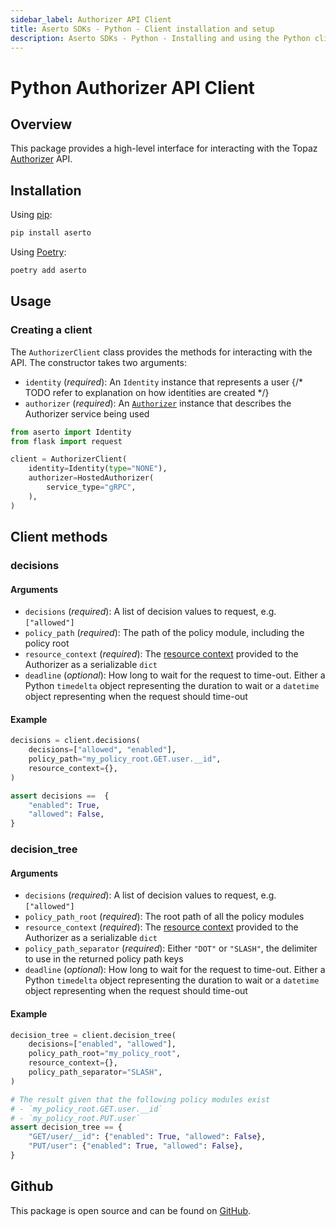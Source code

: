 ```yaml
---
sidebar_label: Authorizer API Client
title: Aserto SDKs - Python - Client installation and setup
description: Aserto SDKs - Python - Installing and using the Python client
---
```


# Python Authorizer API Client

## Overview

This package provides a high-level interface for interacting with the Topaz [Authorizer](/docs/authorizer-guide/overview) API.

## Installation

Using [pip](https://pip.pypa.io):

```sh
pip install aserto
```

Using [Poetry](https://python-poetry.org):

```sh
poetry add aserto
```

## Usage

### Creating a client

The `AuthorizerClient` class provides the methods for interacting with the API. The constructor takes
two arguments:

- `identity` (_required_): An `Identity` instance that represents a user
{/* TODO refer to explanation on how identities are created */}
- `authorizer` (_required_): An [`Authorizer`](/docs/software-development-kits/python/authorizers) instance that describes the Authorizer service being used

```py
from aserto import Identity
from flask import request

client = AuthorizerClient(
    identity=Identity(type="NONE"),
    authorizer=HostedAuthorizer(
        service_type="gRPC",
    ),
)
```

## Client methods

### decisions

#### Arguments

- `decisions` (_required_): A list of decision values to request, e.g. `["allowed"]`
- `policy_path` (_required_): The path of the policy module, including the policy root
- `resource_context` (_required_): The [resource context](/docs/authorizer-guide/resource-context) provided to the Authorizer as a serializable `dict`
- `deadline` (_optional_): How long to wait for the request to time-out.
  Either a Python `timedelta` object representing the duration to wait or a `datetime` object
  representing when the request should time-out

#### Example

```py
decisions = client.decisions(
    decisions=["allowed", "enabled"],
    policy_path="my_policy_root.GET.user.__id",
    resource_context={},
)

assert decisions ==  {
    "enabled": True,
    "allowed": False,
}
```

### decision_tree

#### Arguments

- `decisions` (_required_): A list of decision values to request, e.g. `["allowed"]`
- `policy_path_root` (_required_): The root path of all the policy modules
- `resource_context` (_required_): The [resource context](/docs/authorizer-guide/resource-context) provided to the Authorizer as a serializable `dict`
- `policy_path_separator` (_required_): Either `"DOT"` or `"SLASH"`, the delimiter to use in the returned policy path keys
- `deadline` (_optional_): How long to wait for the request to time-out.
  Either a Python `timedelta` object representing the duration to wait or a `datetime` object
  representing when the request should time-out

#### Example

```py
decision_tree = client.decision_tree(
    decisions=["enabled", "allowed"],
    policy_path_root="my_policy_root",
    resource_context={},
    policy_path_separator="SLASH",
)

# The result given that the following policy modules exist
# - `my_policy_root.GET.user.__id`
# - `my_policy_root.PUT.user`
assert decision_tree == {
    "GET/user/__id": {"enabled": True, "allowed": False},
    "PUT/user": {"enabled": True, "allowed": False},
}
```

## Github

This package is open source and can be found on [GitHub](https://github.com/aserto-dev/aserto-python/tree/main/packages/aserto).
